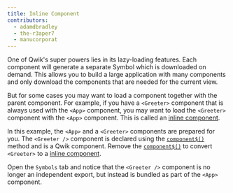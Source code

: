 ```yaml
---
title: Inline Component
contributors:
  - adamdbradley
  - the-r3aper7
  - manucorporat
---
```


One of Qwik's super powers lies in its lazy-loading features. Each component will generate a separate Symbol which is downloaded on demand. This allows you to build a large application with many components and only download the components that are needed for the current view.

But for some cases you may want to load a component together with the parent component. For example, if you have a `<Greeter>` component that is always used with the `<App>` component, you may want to load the `<Greeter>` component with the `<App>` component. This is called an [inline component](/docs/(qwik)/components/inline-components).

In this example, the `<App>` and a `<Greeter>` components are prepared for you. The `<Greeter />` component is declared using the [`component$()`](/docs/(qwik)/components/overview/index.mdx#component) method and is a Qwik component. Remove the [`component$()`](/docs/(qwik)/components/overview/index.mdx#component) to convert `<Greeter>` to a [inline component](/docs/(qwik)/components/inline-components).

Open the `Symbols` tab and notice that the `<Greeter />` component is no longer an independent export, but instead is bundled as part of the `<App>` component.
